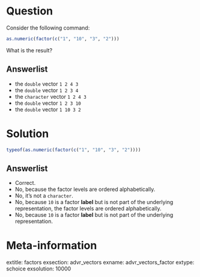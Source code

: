 Question
========

Consider the following command:

```r
as.numeric(factor(c("1", "10", "3", "2")))
```

What is the result?

Answerlist
----------

* the `double` vector `1 2 4 3`
* the `double` vector `1 2 3 4`
* the `character` vector `1 2 4 3`
* the `double` vector `1 2 3 10`
* the `double` vector `1 10 3 2`

Solution
========

```r
typeof(as.numeric(factor(c("1", "10", "3", "2"))))
```

Answerlist
----------

* Correct. 
* No, because the factor levels are ordered alphabetically.
* No, it's not a `character`.
* No, because `10` is a factor **label** but is not part of the underlying representation, the factor levels are ordered alphabetically.
* No, because `10` is a factor **label** but is not part of the underlying representation.



Meta-information
================
extitle: factors
exsection: advr_vectors
exname: advr_vectors_factor
extype: schoice
exsolution: 10000
